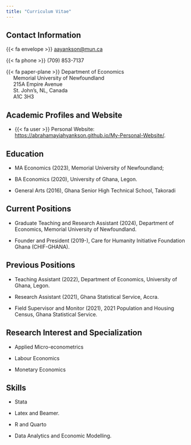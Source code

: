 ```yaml
---
title: "Curriculum Vitae"
---
```


## Contact Information

{{< fa envelope >}} [aayankson@mun.ca](mailto:aayankson@mun.ca)

{{< fa phone >}} (709) 853-7137

{{< fa paper-plane >}} Department of Economics   
&nbsp;&nbsp;&nbsp;&nbsp; Memorial University of Newfoundland   
&nbsp;&nbsp;&nbsp;&nbsp; 215A Empire Avenue   
&nbsp;&nbsp;&nbsp;&nbsp; St. John's, NL, Canada   
&nbsp;&nbsp;&nbsp;&nbsp; A1C 3H3

                                      


## Academic Profiles and Website

- {{< fa user >}} Personal Website: [https://abrahamayiahyankson.github.io/My-Personal-Website/](https://abrahamayiahyankson.github.io/My-Personal-Website/).

## Education

- MA Economics (2023), Memorial University of Newfoundland;

- BA Economics (2020), University of Ghana, Legon.

- General Arts (2016), Ghana Senior High Technical School, Takoradi

## Current Positions

- Graduate Teaching and Research Assistant (2024), Department of Economics, Memorial University of Newfoundland.

- Founder and President (2019-), Care for Humanity Initiative Foundation Ghana (CHIF-GHANA).

## Previous Positions

- Teaching Assistant (2022), Department of Economics, University of Ghana, Legon.

- Research Assistant (2021), Ghana Statistical Service, Accra.

- Field Supervisor and Monitor (2021), 2021 Population and Housing Census, Ghana Statistical Service.

## Research Interest and Specialization

- Applied Micro-econometrics

- Labour Economics

- Monetary Economics

## Skills
- Stata 

- Latex and Beamer.

- R and Quarto

- Data Analytics and Economic Modelling.
